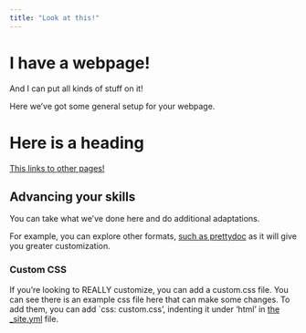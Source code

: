 ```yaml
---
title: "Look at this!"
---
```


# I have a webpage!

And I can put all kinds of stuff on it!

Here we've got some general setup for your webpage. 

# Here is a heading

[This links to other pages!](about)



## Advancing your skills

You can take what we've done here and do additional adaptations. 

For example, you can explore other formats, [such as prettydoc](https://prettydoc.statr.me/) as it will give you greater customization. 

### Custom CSS
If you're looking to REALLY customize, you can add a custom.css file. You can see there is an example css file here that can make some changes. To add them, you can add `css: custom.css', indenting it under 'html' in [the _site.yml](_site.yml) file. 